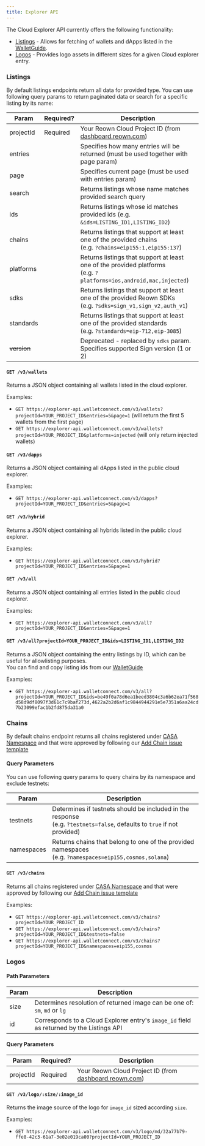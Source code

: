 ```yaml
---
title: Explorer API
---
```


The Cloud Explorer API currently offers the following functionality:

- [Listings](#listings) - Allows for fetching of wallets and dApps listed in the [WalletGuide](https://walletguide.walletconnect.network/).
- [Logos](#logos) - Provides logo assets in different sizes for a given Cloud explorer entry.

### Listings

By default listings endpoints return all data for provided type. You can use following query params to return paginated data or search for a specific listing by its name:

| Param       | Required? | Description                                                                                                              |
| ----------- | --------- | ------------------------------------------------------------------------------------------------------------------------ |
| projectId   | Required  | Your Reown Cloud Project ID (from [dashboard.reown.com](https://dashboard.reown.com/))                   |
| entries     |           | Specifies how many entries will be returned (must be used together with page param)                                      |
| page        |           | Specifies current page (must be used with entries param)                                                                 |
| search      |           | Returns listings whose name matches provided search query                                                                |
| ids         |           | Returns listings whose id matches provided ids (e.g. `&ids=LISTING_ID1,LISTING_ID2`)                                     |
| chains      |           | Returns listings that support at least one of the provided chains<br/>(e.g. `?chains=eip155:1,eip155:137`)               |
| platforms   |           | Returns listings that support at least one of the provided platforms<br/>(e.g. `?platforms=ios,android,mac,injected`)    |
| sdks        |           | Returns listings that support at least one of the provided Reown SDKs<br/>(e.g. `?sdks=sign_v1,sign_v2,auth_v1`) |
| standards   |           | Returns listings that support at least one of the provided standards<br/>(e.g. `?standards=eip-712,eip-3085`)            |
| ~~version~~ |           | Deprecated - replaced by `sdks` param. Specifies supported Sign version (1 or 2)                                         |

#### `GET /v3/wallets`

Returns a JSON object containing all wallets listed in the cloud explorer.

Examples:

- `GET https://explorer-api.walletconnect.com/v3/wallets?projectId=YOUR_PROJECT_ID&entries=5&page=1` (will return the first 5 wallets from the first page)
- `GET https://explorer-api.walletconnect.com/v3/wallets?projectId=YOUR_PROJECT_ID&platforms=injected` (will only return injected wallets)

#### `GET /v3/dapps`

Returns a JSON object containing all dApps listed in the public cloud explorer.

Examples:

- `GET https://explorer-api.walletconnect.com/v3/dapps?projectId=YOUR_PROJECT_ID&entries=5&page=1`

#### `GET /v3/hybrid`

Returns a JSON object containing all hybrids listed in the public cloud explorer.

Examples:

- `GET https://explorer-api.walletconnect.com/v3/hybrid?projectId=YOUR_PROJECT_ID&entries=5&page=1`

#### `GET /v3/all`

Returns a JSON object containing all entries listed in the public cloud explorer.

Examples:

- `GET https://explorer-api.walletconnect.com/v3/all?projectId=YOUR_PROJECT_ID&entries=5&page=1`

#### `GET /v3/all?projectId=YOUR_PROJECT_ID&ids=LISTING_ID1,LISTING_ID2`

Returns a JSON object containing the entry listings by ID, which can be useful for allowlisting purposes. <br/>
You can find and copy listing ids from our [WalletGuide](https://walletguide.walletconnect.network/)

Examples:

- `GET https://explorer-api.walletconnect.com/v3/all?projectId=YOUR_PROJECT_ID&ids=be49f0a78d6ea1beed3804c3a6b62ea71f568d58d9df8097f3d61c7c9baf273d,4622a2b2d6af1c9844944291e5e7351a6aa24cd7b23099efac1b2fd875da31a0`

### Chains

By default chains endpoint returns all chains registered under [CASA Namespace](https://github.com/ChainAgnostic/CASA) and that were approved by following our [Add Chain issue template](https://github.com/WalletConnect/walletconnect-monorepo/issues/new?assignees=&labels=type%3A+new+chain+request&template=new_chain_to_explorer.md&title=)

#### Query Parameters

You can use following query params to query chains by its namespace and exclude testnets:

| Param      | Description                                                                                                                  |
| ---------- | ---------------------------------------------------------------------------------------------------------------------------- |
| testnets   | Determines if testnets should be included in the response <br/> (e.g. `?testnets=false`, defaults to `true` if not provided) |
| namespaces | Returns chains that belong to one of the provided namespaces<br/>(e.g. `?namespaces=eip155,cosmos,solana`)                   |

#### `GET /v3/chains`

Returns all chains registered under [CASA Namespace](https://github.com/ChainAgnostic/CASA) and that were approved by following our [Add Chain issue template](https://github.com/WalletConnect/walletconnect-monorepo/issues/new?assignees=&labels=type%3A+new+chain+request&template=new_chain_to_explorer.md&title=)

Examples:

- `GET https://explorer-api.walletconnect.com/v3/chains?projectId=YOUR_PROJECT_ID`
- `GET https://explorer-api.walletconnect.com/v3/chains?projectId=YOUR_PROJECT_ID&testnets=false`
- `GET https://explorer-api.walletconnect.com/v3/chains?projectId=YOUR_PROJECT_ID&namespaces=eip155,cosmos`

### Logos

#### Path Parameters

| Param | Description                                                                              |
| ----- | ---------------------------------------------------------------------------------------- |
| size  | Determines resolution of returned image can be one of: `sm`, `md` or `lg`                |
| id    | Corresponds to a Cloud Explorer entry's `image_id` field as returned by the Listings API |

#### Query Parameters

| Param     | Required? | Description                                                                                            |
| --------- | --------- | ------------------------------------------------------------------------------------------------------ |
| projectId | Required  | Your Reown Cloud Project ID (from [dashboard.reown.com](https://dashboard.reown.com/)) |

#### `GET /v3/logo/:size/:image_id`

Returns the image source of the logo for `image_id` sized according `size`.

Examples:

- `GET https://explorer-api.walletconnect.com/v3/logo/md/32a77b79-ffe8-42c3-61a7-3e02e019ca00?projectId=YOUR_PROJECT_ID`
